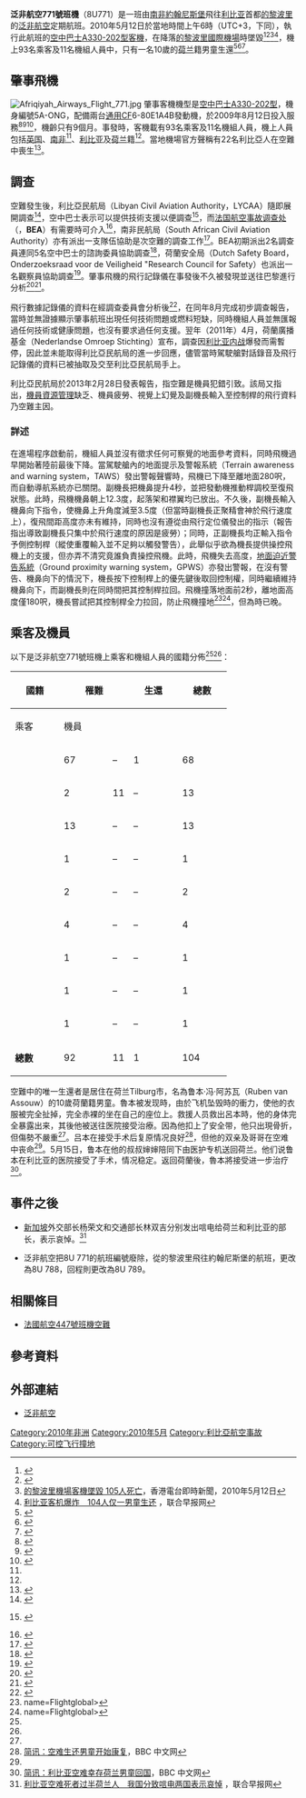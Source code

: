 {{Infobox Airliner accident
|name = 泛非航空771號班機空難
|Crash image = Afriqiyah Airways Airbus A330.jpg
|Image caption = 空難中墜毀的A330客機
|Date = 2010年5月12日
|Type = 機員失誤、空間迷向、可控飞行撞地
|Site = {{Flag|Libya}}[[的黎波里國際機場|的黎波里國際機場]]
|Coordinates =
|Fatalities = 103
|Injuries = 1
|Aircraft Type = [[空中客车A330|空中巴士A330-202]]
|Operator = [[泛非航空|泛非航空]]
|Origin = {{Flag|South Africa}}[[約翰尼斯堡|約翰尼斯堡]]<br>[[奧利弗·坦博国际机场|奧利弗·坦博国际机场]]
|Last stopover =
|Destination = {{Flag|Libya}}[[的黎波里國際機場|的黎波里國際機場]]
|Tail Number = 5A-ONG
|Ship name =
|Passengers = 93
|Crew = 11
|Survivors = 1
}}

'''泛非航空771號班機'''（8U771）是一班由[[南非|南非]][[約翰尼斯堡|約翰尼斯堡]]飛往[[利比亚|利比亚]]首都[[的黎波里|的黎波里]]的[[泛非航空|泛非航空]]定期航班。2010年5月12日於當地時間上午6時（UTC+3，下同），執行此航班的[[空中客车A330|空中巴士A330-202型客機]]，在降落[[的黎波里國際機場|的黎波里國際機場]]時墜毀<ref name=Afriqiyah>{{cite web|url=http://www.afriqiyah.aero/news/7-afriqiyah-flight-771-crash.html|title=Afriqiyah Flight 771 crash|publisher=[[Afriqiyah_Airways|Afriqiyah Airways]]|accessdate=2010-05-12|date=2010-05-12|deadurl=yes|archiveurl=https://web.archive.org/web/20100515121135/http://www.afriqiyah.aero/news/7-afriqiyah-flight-771-crash.html|archivedate=2010-05-15}}</ref><ref name=BBC8676758>{{cite web|url=http://news.bbc.co.uk/1/hi/world/africa/8676758.stm|title=Plane crash in Libya 'kills more than 100 on board'|publisher=[[BBC_News|BBC News]]|accessdate=2010-05-12|date=2010-05-12|archive-date=2010-05-13|archive-url=https://web.archive.org/web/20100513035200/http://news.bbc.co.uk/1/hi/world/africa/8676758.stm|dead-url=no}}</ref><ref>[http://www.rthk.org.hk/rthk/news/expressnews/news.htm?expressnews&20100512&55&667646 的黎波里機場客機墜毀 105人死亡]，香港電台即時新聞，2010年5月12日</ref><ref>[http://www.zaobao.com/gj/gj100513_001.shtml 利比亚客机爆炸　104人仅一男童生还] {{Wayback|url=http://www.zaobao.com/gj/gj100513_001.shtml |date=20100616223200 }}，联合早报网</ref>，機上93名乘客及11名機組人員中，只有一名10歲的[[荷兰|荷兰]]籍男童生還<ref name=MSNBC>{{cite web|url=http://www.msnbc.msn.com/id/37100560/ns/world_news-africa/|title=Libya plane crash 'kills all 104 on board'|publisher=[[MSNBC|MSNBC]]|accessdate=2010-05-12|date=2010-05-12|archive-date=2010-05-14|archive-url=https://web.archive.org/web/20100514022938/http://www.msnbc.msn.com/id/37100560/ns/world_news-africa/|dead-url=no}}</ref><ref name=NOS>{{cite web|url=http://nos.nl/artikel/156833-ruim-honderd-doden-bij-vliegramp-in-tripoli.html|title=Mogelijk Nederlanders aan boord crash Tripoli|publisher=''[[Nederlandse_Omroep_Stichting|NOS]]''|language=nl|date=2010-05-12|accessdate=2010-05-12|archive-date=2010-05-15|archive-url=https://web.archive.org/web/20100515112613/http://nos.nl/artikel/156833-ruim-honderd-doden-bij-vliegramp-in-tripoli.html|dead-url=no}}</ref><ref name=Telegraaf>{{cite web |url=http://www.telegraaf.nl/buitenland/6705037/__Veel_doden_bij_vliegtuigcrash__.html?p=1,1 |title=Nederlanders dood bij vliegramp Tripoli |publisher=[[De_Telegraaf|De Telegraaf]] |language=nl |accessdate=2010-05-12 |archive-url=https://web.archive.org/web/20100515120325/http://www.telegraaf.nl/buitenland/6705037/__Veel_doden_bij_vliegtuigcrash__.html?p=1%2C1 |archive-date=2010-05-15 |dead-url=yes }}</ref>。

== 肇事飛機 ==
[[File:Afriqiyah_Airways_Flight_771.jpg|thumb]]
肇事客機機型是[[空中客车A330|空中巴士A330-202型]]，機身編號5A-ONG，配備兩台[[通用电器|通用]]CF6-80E1A4B發動機，於2009年8月12日投入服務<ref name=ASN120510>{{cite web |url=http://aviation-safety.net/database/record.php?id=20100512-0 |title=Accident description |publisher=''[[Aviation_Safety_Network|Aviation Safety Network]]'' |accessdate=2010-05-12 |archive-date=2010-05-15 |archive-url=https://web.archive.org/web/20100515031525/http://aviation-safety.net/database/record.php?id=20100512-0 |dead-url=no }}</ref><ref name=NYT>{{cite news |url=http://www.nytimes.com/2010/05/13/world/middleeast/13libya.html |title=Jet With 104 Aboard Crashes in Libya |date=2010-05-12 |work=The New York Times |accessdate=2010-05-12 |archive-date=2010-05-12 |archive-url=https://web.archive.org/web/20100512101224/http://www.nytimes.com/2010/05/13/world/middleeast/13libya.html |dead-url=no }}</ref><ref name="aljazeera">{{cite news|url=http://english.aljazeera.net/news/africa/2010/05/2010512731621627.html|title=Scores dead in Libya plane crash|date=2010-05-12|publisher=Al Jazeera|accessdate=2010-05-12|archive-date=2010-05-13|archive-url=https://web.archive.org/web/20100513034307/http://english.aljazeera.net/news/africa/2010/05/2010512731621627.html|dead-url=no}}</ref>，機齡只有9個月。事發時，客機載有93名乘客及11名機組人員，機上人員包括[[英国|英国]]、[[南非|南非]]<ref name=BBC8676758/>、[[利比亚|利比亚]]及[[荷兰|荷兰]]籍<ref name=Telegraaf/>。當地機場官方聲稱有22名利比亞人在空難中喪生<ref name="reuters">{{cite news|url=http://www.reuters.com/article/idUSTRE64B16V20100512?feedType=RSS&feedName=topNews|title=Libya plane crash kills 103, Dutch child survives|date=2010-05-12|publisher=Reuters|accessdate=2010-05-12|archive-date=2010-05-13|archive-url=https://web.archive.org/web/20100513222934/http://www.reuters.com/article/idUSTRE64B16V20100512?feedType=RSS&feedName=topNews|dead-url=no}}</ref>。

==調查==
空難發生後，利比亞民航局（Libyan Civil Aviation Authority，LYCAA）隨即展開調查<ref name=Tripoli>{{cite web |url=http://www.tripolipost.com/articledetail.asp?c=1&i=4432 |title=Plane Crushes at Tripoli Airport, 104 Passengers on Board, 9-year Old Boy Survives |publisher=的黎波里郵報 |accessdate=2010-05-12 |archive-date=2010-05-16 |archive-url=https://web.archive.org/web/20100516072147/http://www.tripolipost.com/articledetail.asp?c=1&i=4432 |dead-url=no }}</ref>，空中巴士表示可以提供技術支援以便調查<ref>{{cite news|url=http://online.wsj.com/article/BT-CO-20100512-705254.html?mod=WSJ_World_MIDDLEHeadlinesMideast|title=Airbus To Provide Technical Help In Libya Crash Investigation|date=2010-05-12|publisher=華爾街日報|accessdate=2010-05-12|archiveurl=https://web.archive.org/web/20100515035510/http://online.wsj.com/article/BT-CO-20100512-705254.html?mod=WSJ_World_MIDDLEHeadlinesMideast|archivedate=2010-05-15|deadurl=yes}} {{Registration required}}</ref>，而[[法国航空事故调查处|法国航空事故调查处]]（{{lang-fr|'''Bureau d'enquêtes et d'analyses pour la sécurité de l'aviation civile'''}}，'''BEA'''）有需要時可介入<ref>{{cite web |url=http://classic.eads.net/1024/en/pressdb/pressdb/20100512_airbus_libya_accident.html |title=Afriqiyah Airways aircraft accident in Libya |publisher=EADS |date=2010-05-12 |accessdate=2010-05-16 |deadurl=yes |archiveurl=https://archive.is/20120707192323/http://classic.eads.net/1024/en/pressdb/pressdb/20100512_airbus_libya_accident.html |archivedate=2012-07-07 }}</ref>，南非民航局（South African Civil Aviation Authority）亦有派出一支隊伍協助是次空難的調查工作<ref name="businessday">{{cite news|url=http://www.businessday.co.za/articles/Content.aspx?id=108729|title=CAA team to travel to Libya to assist in crash investigation|date=2010-05-12|publisher=Business Day|accessdate=2010-05-12|archive-date=2012-03-06|archive-url=https://web.archive.org/web/20120306035609/http://www.businessday.co.za/articles/Content.aspx?id=108729|dead-url=no}}</ref>。BEA初期派出2名調查員連同5名空中巴士的諮詢委員協助調查<ref>{{cite news|url=http://www.bea.aero/en/enquetes/flight.8u.771/pressrelease12may2010.php|title=新聞稿，2010年5月12日|date=2010-05-12|publisher=法國航空事故調查處|accessdate=2010-05-12|deadurl=yes|archiveurl=https://www.webcitation.org/6G6loNiGb?url=http://www.bea.aero/en/enquetes/flight.8u.771/pressrelease12may2010.php|archivedate=2013-04-24}}</ref>，荷蘭安全局（Dutch Safety Board，Onderzoeksraad voor de Veiligheid "Research Council for Safety）也派出一名觀察員協助調查<ref>{{cite news|url=http://www.trouw.nl/nieuws/nederland/article3066713.ece/Onderzoeksraad_stuurt_waarnemer_naar_Tripoli.html|title=Onderzoeksraad stuurt waarnemer naar Tripoli, 12 May 2010|date=2010-05-12|publisher=Trouw|language=nl|accessdate=2010-05-16}}{{dead link|date=2011年7月}}</ref>。肇事飛機的飛行記錄儀在事發後不久被發現並送往巴黎進行分析<ref name="BBC boy">{{cite news|url=http://news.bbc.co.uk/2/hi/africa/8684060.stm|title=Dutch boy who survived Libya crash flies home|publisher=BBC在線新聞|accessdate=2010-05-16|date=2010-05-15|archiveurl=https://web.archive.org/web/20100517053015/http://news.bbc.co.uk/2/hi/africa/8684060.stm|archivedate=2010-05-17|deadurl=no}}</ref><ref name=BBC8679254>{{cite news |url=http://news.bbc.co.uk/1/hi/world/africa/8679254.stm |title=Investigation begins into cause of Tripoli air crash |publisher=BBC News Online |accessdate=2010-05-13 |date=2010-05-13 |archiveurl=https://web.archive.org/web/20100517065917/http://news.bbc.co.uk/1/hi/world/africa/8679254.stm |archivedate=2010-05-17 |deadurl=no }}</ref>。

飛行數據記錄儀的資料在經調查委員會分析後<ref name=CNNSources>{{cite news |url=http://edition.cnn.com/2010/WORLD/africa/05/15/libyan.crash.survivor/index.html?hpt=T2 |title=Sources: Pilot in Libyan crash hampered by low visibility |publisher=CNN |accessdate=2010-05-16 |date=2010-05-16 |archiveurl=https://web.archive.org/web/20100519121927/http://edition.cnn.com/2010/WORLD/africa/05/15/libyan.crash.survivor/index.html?hpt=T2 |archivedate=2010-05-19 |deadurl=no }}</ref>，在同年8月完成初步調查報告，當時並無證據顯示肇事航班出現任何技術問題或燃料短缺，同時機組人員並無匯報過任何技術或健康問題，也沒有要求過任何支援。翌年（2011年）4月，荷蘭廣播基金（Nederlandse Omroep Stichting）宣布，調查因[[利比亚内战|利比亚内战]]爆發而需暫停，因此並未能取得利比亞民航局的進一步回應，儘管當時駕駛艙對話錄音及飛行記錄儀的資料已被抽取及交至利比亞民航局手上。

利比亞民航局於2013年2月28日發表報告，指空難是機員犯錯引致。該局又指出，[[機員資源管理|機員資源管理]]缺乏、機員疲勞、視覺上幻覺及副機長輸入至控制桿的飛行資料乃空難主因。

===詳述===
在進場程序啟動前，機組人員並沒有徵求任何可察覺的地面參考資料，同時飛機過早開始著陸前最後下降。當駕駛艙內的地面提示及警報系統（Terrain awareness and warning system，TAWS）發出警報聲響時，飛機已下降至離地面280呎，而自動導航系統亦已關閉。副機長把機鼻提升4秒，並把發動機推動桿調校至復飛狀態。此時，飛機機鼻朝上12.3度，起落架和襟翼均已放出。不久後，副機長輸入機鼻向下指令，使機鼻上升角度減至3.5度（但當時副機長正聚精會神於飛行速度上），復飛間距高度亦未有維持，同時也沒有遵從由飛行定位儀發出的指示（報告指出導致副機長只集中於飛行速度的原因是疲勞）；同時，正副機長均正輸入指令予側控制桿（縱使重覆輸入並不足夠以觸發警告），此舉似乎欲為機長提供操控飛機上的支援，但亦弄不清究竟誰負責操控飛機。此時，飛機失去高度，[[地面迫近警告系統|地面迫近警告系統]]（Ground proximity warning system，GPWS）亦發出警報，在沒有警告、機鼻向下的情況下，機長按下控制桿上的優先鍵後取回控制權，同時繼續維持機鼻向下，而副機長則在同時間把其控制桿拉回。飛機撞落地面前2秒，離地面高度僅180呎，機長嘗試把其控制桿全力拉回，防止飛機撞地<ref>name=Flightglobal>{{cite web|url=http://www.flightglobal.com/news/articles/illusion-and-dual-control-led-to-afriqiyah-a330-crash-382873/|title=Illusion and dual control led to Afriqiyah A330 crash|work=Flightglobal|accessdate=2013-02-28|archive-date=2019-12-04|archive-url=https://web.archive.org/web/20191204192634/https://www.flightglobal.com/news/articles/illusion-and-dual-control-led-to-afriqiyah-a330-crash-382873/|dead-url=no}}</ref><ref>name=Flightglobal>{{cite web|url=http://www.caa.ly/finalReport/FINAL_5A-ONG-4.pdf|title=Final Report of AFRIQIYAH Airways Aircraft Airbus A330-202, 5A-ONG Crash Occurred at Tripoli (LIBYA) on 12/05/2010|work=利比亞民航局|accessdate=2013-02-28|archive-url=https://www.webcitation.org/6G6l6BpJR?url=http://www.caa.ly/finalReport/FINAL_5A-ONG-4.pdf|archive-date=2013-04-24|dead-url=yes}}</ref>，但為時已晚。

== 乘客及機員 ==
以下是泛非航空771號班機上乘客和機組人員的國籍分佈<ref name=BBC8676758/><ref name=Telegraaf/>：

{| class="wikitable"
|-
! rowspan=2|國籍
! colspan=2|罹難
! rowspan=2 width=70px|生還
! rowspan=2 width=70px|總數
! rowspan=2|來源
|-
! width=70px|乘客
!  width=70px|機員
|-
| {{flag|Netherlands}}
| 67
| –
| 1
| 68
| <ref>[http://www.nu.nl/vliegramp-tripoli/2246719/buza-meldt-70-nederlandse-doden-tripoli.html Nu.nl - 70 Nederlandse doden]</ref>
|-
| {{Flag|Libya}}
| 2
| 11
| –
| 13
| 
|-
| {{Flag|South Africa}}
| 13
| –
| –
| 13
| 
|-
| {{flag|United Kingdom}}
| 1
| –
| –
| 1
| 
|-
| {{flag|Austria}}
| 2
| –
| –
| 2
| 
|-
| {{flag|Belgium}}
| 4
| –
| –
| 4
| 
|-
| {{Flag|France}}
| 1
| –
| –
| 1
| <ref name=Figaro>{{cite web |url=http://www.lefigaro.fr/international/2010/05/12/01003-20100512ARTFIG00416-catastrophe-aerienne-en-libye.php |title=Catastrophe aérienne en Libye |work=Le Figaro |language=fr |accessdate=2010-05-12 |date=2010-05-12 |archive-date=2020-02-17 |archive-url=https://web.archive.org/web/20200217135147/https://www.lefigaro.fr/international/2010/05/12/01003-20100512ARTFIG00416-catastrophe-aerienne-en-libye.php |dead-url=no }}</ref>
|-
| {{Flag|Germany}}
| 1
| –
| –
| 1
| <ref>[http://www.n24.de/news/newsitem_6054843.html Absturz in Tripolis: Wohl auch Deutsche unter den Opfern] {{webarchive|url=https://web.archive.org/web/20100514051443/http://www.n24.de/news/newsitem_6054843.html |date=2010-05-14 }}</ref>
|-
| {{flag|Zimbabwe}}
| 1
| –
| –
| 1
| <ref>[http://www.afriqiyah.aero/news/68-afriqiyah-flight-771-crash-release-3.html Statement Five  12May 20:00 UTC.] {{webarchive|url=https://web.archive.org/web/20100515121038/http://www.afriqiyah.aero/news/68-afriqiyah-flight-771-crash-release-3.html |date=2010-05-15 }}</ref>
|-
| '''總數'''
| 92
| 11
| 1
| 104
|
|}

空難中的唯一生還者是居住在荷兰Tilburg市，名為鲁本·冯·阿苏瓦（Ruben van Assouw）的10歲荷蘭籍男童。魯本被发现時，由於飞机坠毁時的衝力，使他的衣服被完全扯掉，完全赤裸的坐在自己的座位上。救援人员救出呂本時，他的身体完全暴露出来，其後他被送往医院接受治療。因為他扣上了安全带，他只出現骨折，但傷勢不嚴重<ref name="reuters" />。吕本在接受手术后复原情况良好<ref name="s1">[http://www.bbc.co.uk/zhongwen/simp/world/2010/05/100513_brief_libya.shtml 简讯：空难生还男童开始康复]，BBC 中文网{{webarchive|url=https://web.archive.org/web/20211019034822/https://www.bbc.com/zhongwen/simp/world/2010/05/100513_brief_libya|date=2021-10-19}}</ref>，但他的双亲及哥哥在空难中丧命<ref name="s1"/>。5月15日，鲁本在他的叔叔婶婶陪同下由医护专机送回荷兰。他们说鲁本在利比亚的医院接受了手术，情况稳定。返回荷蘭後，魯本將接受进一步治疗<ref>[http://www.bbc.co.uk/zhongwen/simp/world/2010/05/100515_libya_crash_boy_home.shtml 简讯：利比亚空难幸存荷兰男童回国]，BBC 中文网{{webarchive|url=https://web.archive.org/web/20211019035424/https://www.bbc.com/zhongwen/simp/world/2010/05/100515_libya_crash_boy_home|date=2021-10-19}}</ref>。

== 事件之後 ==
*[[新加坡|新加坡]]外交部长杨荣文和交通部长林双吉分别发出唁电给荷兰和利比亚的部长，表示哀悼。<ref>[http://www.zaobao.com/sp/sp100514_004.shtml 利比亚空难死者过半荷兰人　我国分致唁电两国表示哀悼] {{Wayback|url=http://www.zaobao.com/sp/sp100514_004.shtml |date=20100617000030 }}，联合早报网</ref>

*泛非航空把8U 771的航班編號廢除，從的黎波里飛往約翰尼斯堡的航班，更改為8U 788，回程則更改為8U 789。

== 相關條目 ==
*[[法國航空447號班機空難|法國航空447號班機空難]]

== 參考資料 ==
{{reflist|2}}
<references/>

== 外部連結 ==
* [https://web.archive.org/web/20050209142035/http://www.afriqiyah.aero/ 泛非航空]

{{2010年航空事故}}

[[Category:2010年非洲|Category:2010年非洲]]
[[Category:2010年5月|Category:2010年5月]]
[[Category:利比亞航空事故|Category:利比亞航空事故]]
[[Category:可控飞行撞地|Category:可控飞行撞地]]